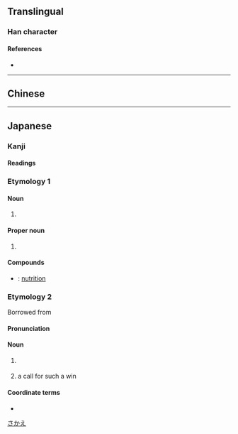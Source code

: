 {{also|榮|荣}}
{{character info/new}}
==Translingual==
{{Han simplified forms|榮|栄|荣}}

===Han character===
{{Han char|rn=75|rad=木|as=05|sn=9|four=|canj=FBD|ids=⿱⺍𣎾(GHTJK),⿳⺌冖朩(T)}} <!-- Alternative form in Taiwan: https://www.moedict.tw/栄 -->

====References====
* {{Han ref|kx=0521.121|dkj=14687|hdz=21188.091|uh=6804}}

----

==Chinese==
{{zh-see|榮|v}}

----

==Japanese==
{{ja-kanji forms|栄|榮}}

===Kanji===
{{ja-kanji|grade=4|rs=木05|kyu=榮}}

====Readings====
{{ja-readings
|goon=よう<やう
|kanon=えい
|kun=さか-える<さか-ゆ, は-え, は-える<は-ゆ
|nanori=さかえ, しげ, てる, なが, ひで, よし, え
}}

===Etymology 1===

====Noun====
{{ja-noun|はえ}}

# {{alternative form of|栄え|lang=ja}}

====Proper noun====
{{ja-pos|proper|さかえ}}

# {{given name|male|lang=ja}}

====Compounds====
* {{ja-r|栄養|えいよう}}: [[nutrition]]

===Etymology 2===
{{ja-kanjitab|ろん|yomi=irr}}
{{wp|lang=ja|和了}}
Borrowed from {{bor|ja|cmn|榮|tr=róng|sort=ろん}}

====Pronunciation====
{{ja-pron|yomi=irr|ロン}}

====Noun====
{{ja-noun|kyu=榮|ロン}}

# {{lb|ja|mahjong|sort=ろん}} {{abbreviation of|lang=ja|栄和|tr=a win by picking up a discarded tile}}
# {{lb|ja|mahjong|sort=ろん}} a call for such a win

====Coordinate terms====
* {{ja-r|自摸|ツモ}}

[[Category:Japanese male given names|さかえ]]
